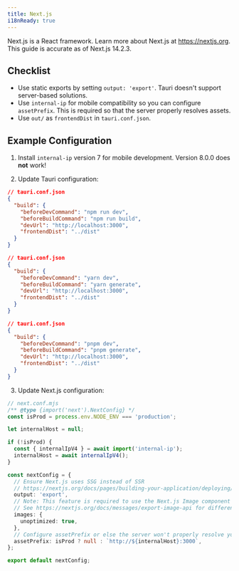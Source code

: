 ```yaml
---
title: Next.js
i18nReady: true
---
```



Next.js is a React framework. Learn more about Next.js at https://nextjs.org. This guide is accurate as of Next.js 14.2.3.

## Checklist

- Use static exports by setting `output: 'export'`. Tauri doesn't support server-based solutions.
- Use `internal-ip` for mobile compatibility so you can configure `assetPrefix`. This is required so that the server properly resolves assets.
- Use `out/` as `frontendDist` in `tauri.conf.json`.

## Example Configuration

1. Install `internal-ip` version 7 for mobile development. Version 8.0.0 does **not** work!

<CommandTabs
  npm="npm install --save-dev internal-ip@7.0.0"
  yarn="yarn add -D internal-ip@7.0.0"
  pnpm="pnpm add -D internal-ip@7.0.0"
/>

2. Update Tauri configuration:

<Tabs>
	<TabItem label="npm">

```json
// tauri.conf.json
{
  "build": {
    "beforeDevCommand": "npm run dev",
    "beforeBuildCommand": "npm run build",
    "devUrl": "http://localhost:3000",
    "frontendDist": "../dist"
  }
}
```

</TabItem>
<TabItem label="yarn">

```json
// tauri.conf.json
{
  "build": {
    "beforeDevCommand": "yarn dev",
    "beforeBuildCommand": "yarn generate",
    "devUrl": "http://localhost:3000",
    "frontendDist": "../dist"
  }
}
```

</TabItem>
<TabItem label="pnpm">

```json
// tauri.conf.json
{
  "build": {
    "beforeDevCommand": "pnpm dev",
    "beforeBuildCommand": "pnpm generate",
    "devUrl": "http://localhost:3000",
    "frontendDist": "../dist"
  }
}
```

</TabItem>
</Tabs>

3. Update Next.js configuration:

```ts
// next.conf.mjs
/** @type {import('next').NextConfig} */
const isProd = process.env.NODE_ENV === 'production';

let internalHost = null;

if (!isProd) {
  const { internalIpV4 } = await import('internal-ip');
  internalHost = await internalIpV4();
}

const nextConfig = {
  // Ensure Next.js uses SSG instead of SSR
  // https://nextjs.org/docs/pages/building-your-application/deploying/static-exports
  output: 'export',
  // Note: This feature is required to use the Next.js Image component in SSG mode.
  // See https://nextjs.org/docs/messages/export-image-api for different workarounds.
  images: {
    unoptimized: true,
  },
  // Configure assetPrefix or else the server won't properly resolve your assets.
  assetPrefix: isProd ? null : `http://${internalHost}:3000`,
};

export default nextConfig;
```
